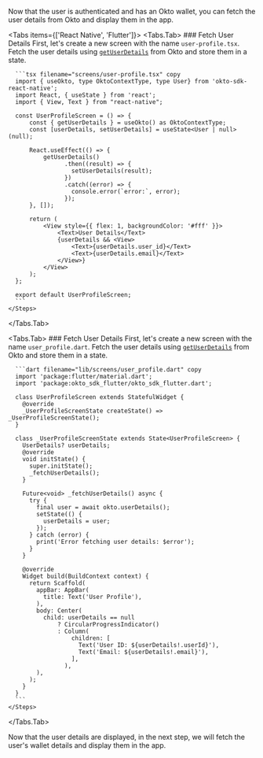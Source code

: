 
Now that the user is authenticated and has an Okto wallet, you can fetch the user details from Okto and display them in the app.

<Tabs items={['React Native', 'Flutter']}>
  <Tabs.Tab>
    <Steps>
      ### Fetch User Details
      First, let's create a new screen with the name `user-profile.tsx`. Fetch the user details using [`getUserDetails`](/sdk-reference/getUserDetails) from Okto and store them in a state.

      ```tsx filename="screens/user-profile.tsx" copy
      import { useOkto, type OktoContextType, type User} from 'okto-sdk-react-native';
      import React, { useState } from 'react';
      import { View, Text } from "react-native";

      const UserProfileScreen = () => {
          const { getUserDetails } = useOkto() as OktoContextType;
          const [userDetails, setUserDetails] = useState<User | null>(null);

          React.useEffect(() => {
              getUserDetails()
                    .then((result) => {
                      setUserDetails(result);
                    })
                    .catch((error) => {
                      console.error(`error:`, error);
                    });
          }, []);

          return (
              <View style={{ flex: 1, backgroundColor: '#fff' }}>
                  <Text>User Details</Text>
                  {userDetails && <View>
                      <Text>{userDetails.user_id}</Text>
                      <Text>{userDetails.email}</Text>
                  </View>}
              </View>
          );
      };

      export default UserProfileScreen;
      ```
    </Steps>
  </Tabs.Tab>

  <Tabs.Tab>
    <Steps>
      ### Fetch User Details
      First, let's create a new screen with the name `user_profile.dart`. Fetch the user details using [`getUserDetails`](/sdk-reference/getUserDetails) from Okto and store them in a state.

      ```dart filename="lib/screens/user_profile.dart" copy
      import 'package:flutter/material.dart';
      import 'package:okto_sdk_flutter/okto_sdk_flutter.dart';

      class UserProfileScreen extends StatefulWidget {
        @override
        _UserProfileScreenState createState() => _UserProfileScreenState();
      }

      class _UserProfileScreenState extends State<UserProfileScreen> {
        UserDetails? userDetails;
        @override
        void initState() {
          super.initState();
          _fetchUserDetails();
        }

        Future<void> _fetchUserDetails() async {
          try {
            final user = await okto.userDetails();
            setState(() {
              userDetails = user;
            });
          } catch (error) {
            print('Error fetching user details: $error');
          }
        }

        @override
        Widget build(BuildContext context) {
          return Scaffold(
            appBar: AppBar(
              title: Text('User Profile'),
            ),
            body: Center(
              child: userDetails == null
                  ? CircularProgressIndicator()
                  : Column(
                      children: [
                        Text('User ID: ${userDetails!.userId}'),
                        Text('Email: ${userDetails!.email}'),
                      ],
                    ),
            ),
          );
        }
      }
      ```
    </Steps>
  </Tabs.Tab>
</Tabs>

Now that the user details are displayed, in the next step, we will fetch the user's wallet details and display them in the app.
